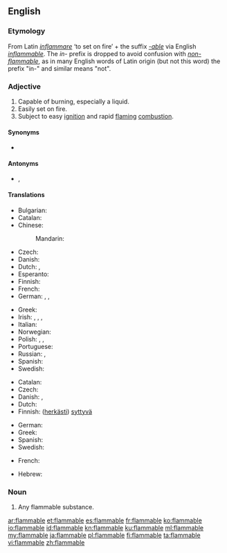 ==English==

===Etymology===
From Latin ''[[inflammare]]'' ‘to set on fire’ + the suffix ''[[-able]]'' via English ''[[inflammable]]''. The ''in-'' prefix is dropped to avoid confusion with ''[[non-flammable]]'', as in many English words of Latin origin (but not this word) the prefix "in-" and similar means "not".

===Adjective===
{{en-adj}}

# Capable of burning, especially a liquid.
# Easily set on fire.
# Subject to easy [[ignition]] and rapid [[flaming]] [[combustion]].

====Synonyms====
* {{l|en|inflammable}}

====Antonyms====
* {{l|en|non-flammable}}, {{l|en|nonflammable}}

====Translations====
{{trans-top|capable of burning}}
* Bulgarian: {{t|bg|леснозапалим|sc=Cyrl}}
* Catalan: {{t+|ca|inflamable}}
* Chinese:
*: Mandarin: {{t+|cmn|易燃|tr=yìrán|sc=Hani}}
* Czech: {{t+|cs|hořlavý}}
* Danish: {{t|da|brændbar}}
* Dutch: {{t|nl|ontvlambaar}}, {{t+|nl|brandbaar}}
* Esperanto: {{t|eo|brulema}}
* Finnish: {{t+|fi|palava}}
* French: {{t+|fr|inflammable}}
* German: {{t+|de|brennbar}}, {{t|de|entzündbar}}, {{t|de|entflammbar}}
{{trans-mid}}
* Greek: {{t+|el|εύφλεκτος}}
* Irish: {{t|ga|inlasta}}, {{t|ga|so-lasta}}, {{t|ga|so-adhainte}}, {{t|ga|inadhainte}}
* Italian: {{t+|it|infiammabile}}
* Norwegian: {{t|no|brennbar}}
* Polish: {{t+|pl|łatwopalny|m}}, {{t|pl|łatwopalna|f}}, {{t|pl|łatwopalne|n}}
* Portuguese: {{t+|pt|inflamável|m|f}}
* Russian: {{t+|ru|огнеопа́сный}}, {{t|ru|[[легко́]] [[воспламеня́ющийся]]|tr=lexkó vosplamenjájuščijsja}}
* Spanish: {{t+|es|inflamable}}
* Swedish: {{t+|sv|brännbar}}
{{trans-bottom}}

{{trans-top|volatile}}
* Catalan: {{t+|ca|inflamable}}
* Czech: {{t+|cs|hořlavý}}
* Danish: {{t|da|brandfarlig}}, {{t|da|letantændelig}}
* Dutch: {{t|nl|licht ontvlambaar}}
* Finnish: ([[herkkä|herkästi]]) [[syttyvä]]
{{trans-mid}}
* German: {{t|de|feuergefährlich}}
* Greek: {{t+|el|εύφλεκτος}}
* Spanish: {{t+|es|inflamable}}
* Swedish: {{t|sv|lättantändlig}}
{{trans-bottom}}

{{checktrans-top}}

* French: {{t+check|fr|inflammable}}
{{trans-mid}}
* Hebrew: {{t-check|he|יכולת בעירה}}
{{trans-bottom}}

===Noun===
{{en-noun}}

# Any flammable substance.

[[ar:flammable]]
[[et:flammable]]
[[es:flammable]]
[[fr:flammable]]
[[ko:flammable]]
[[io:flammable]]
[[id:flammable]]
[[kn:flammable]]
[[ku:flammable]]
[[ml:flammable]]
[[my:flammable]]
[[ja:flammable]]
[[pl:flammable]]
[[fi:flammable]]
[[ta:flammable]]
[[vi:flammable]]
[[zh:flammable]]